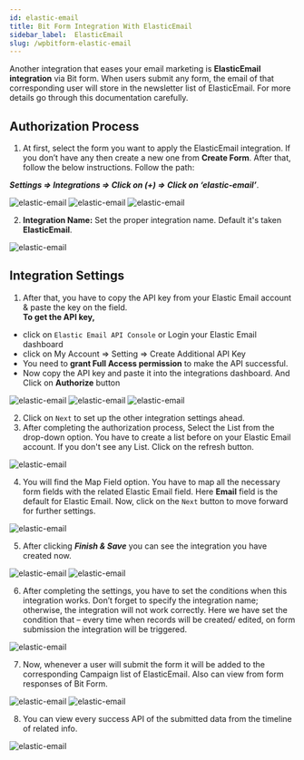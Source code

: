 ```yaml
---
id: elastic-email
title: Bit Form Integration With ElasticEmail
sidebar_label:  ElasticEmail
slug: /wpbitform-elastic-email
---
```



Another integration that eases your email marketing is **ElasticEmail integration** via Bit form. When users submit any form, the email of that corresponding user will store in the newsletter list of ElasticEmail. For more details go through this documentation carefully.

## Authorization Process
1. At first, select the form you want to apply the ElasticEmail integration. If you don’t have any then create a new one from **Create Form**.  After that, follow the below instructions. Follow the path:

  ***Settings => Integrations =>  Click on (+) => Click on ‘elastic-email’***.

 <Image src="elastic-email/create-form" alt="elastic-email" w="1020" h="300" />

 <Image src="elastic-email/settings-to-integration" alt="elastic-email" w="1020" h="250" />

 <Image src="elastic-email/select-elastic-email" alt="elastic-email" w="1020" h="300" />

2.	**Integration Name:** Set the proper integration name. Default it's taken **ElasticEmail**.
 <Image src="elastic-email/set-integration-name" alt="elastic-email" w="1020" h="270" />

## Integration Settings
1.	After that, you have to copy the API key from your Elastic Email account & paste the key on the field.    
**To get the API key,**   
- click on `Elastic Email API Console` or Login your Elastic Email dashboard 
- click on My Account => Setting => Create Additional API Key
- You need to **grant Full Access permission** to make the API successful. 
- Now copy the API key and paste it into the integrations dashboard. And Click on **Authorize** button

 <Image src="elastic-email/api-create" alt="elastic-email" w="1020" h="300" />
 <Image src="elastic-email/api-created" alt="elastic-email" w="1020" h="300" />
 <Image src="elastic-email/authorize" alt="elastic-email" w="1020" h="300" />

2.	Click on `Next` to set up the other integration settings ahead.
3.	After completing the authorization process, Select the List from the drop-down option. You have to create a list before on your Elastic Email account. If you don't see any List. Click on the refresh button.

 <Image src="elastic-email/select-list" alt="elastic-email" w="1020" h="300" />

4.	You will find the Map Field option. You have to map all the necessary form fields with the related Elastic Email field. Here **Email** field is the default for Elastic Email. Now, click on the `Next` button to move forward for further settings.

 <Image src="elastic-email/map-fields" alt="elastic-email" w="1020" h="250" />

5. After clicking ***Finish & Save*** you can see the integration you have created now. 

 <Image src="elastic-email/finish-and-Save" alt="elastic-email" w="1020" h="250" />

 <Image src="elastic-email/elastic-email Integration" alt="elastic-email" w="1020" h="300" />

6. After completing the settings, you have to set the conditions when this integration works. Don’t forget to specify the integration name; otherwise, the integration will not work correctly. Here we have set the condition that – every time when records will be created/ edited, on form submission the integration will be triggered.

 <Image src="elastic-email/conditional-logic" alt="elastic-email" w="1020" h="300" />

7. Now, whenever a user will submit the form it will be added to the corresponding Campaign list of ElasticEmail. Also can view from form responses of Bit Form.

 <Image src="elastic-email/contact-list" alt="elastic-email" w="1020" h="270" />
 
 <Image src="elastic-email/responses" alt="elastic-email" w="1020" h="250" />

8. You can view every success API of the submitted data from the timeline of related info.

 <Image src="elastic-email/api-response" alt="elastic-email" w="1020" h="390" />

